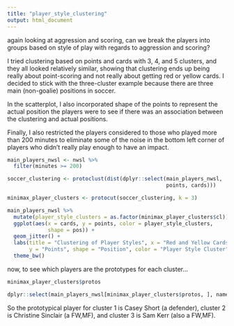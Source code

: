 ```yaml
---
title: "player_style_clustering"
output: html_document
---
```

again looking at aggression and scoring, can we break the players into groups based on style of play with regards to aggression and scoring?

I tried clustering based on points and cards with 3, 4, and 5 clusters, and they all looked relatively similar, showing that clustering ends up being really about point-scoring and not really about getting red or yellow cards. I decided to stick with the three-cluster example because there are three main (non-goalie) positions in soccer.

In the scatterplot, I also incorporated shape of the points to represent the actual position the players were to see if there was an association between the clustering and actual positions.

Finally, I also restricted the players considered to those who played more than 200 minutes to eliminate some of the noise in the bottom left corner of players who didn't really play enough to have an impact.

```r
main_players_nwsl <- nwsl %>%
  filter(minutes >= 200)

soccer_clustering <- protoclust(dist(dplyr::select(main_players_nwsl, 
                                                   points, cards)))

minimax_player_clusters <- protocut(soccer_clustering, k = 3)

main_players_nwsl %>%
  mutate(player_style_clusters = as.factor(minimax_player_clusters$cl)) %>%
  ggplot(aes(x = cards, y = points, color = player_style_clusters,
             shape = pos)) +
  geom_jitter() +
  labs(title = "Clustering of Player Styles", x = "Red and Yellow Cards", 
       y = "Points", shape = "Position", color = "Player Style Cluster") +
  theme_bw()
```
now, to see which players are the prototypes for each cluster...

```r
minimax_player_clusters$protos

dplyr::select(main_players_nwsl[minimax_player_clusters$protos, ], name, points, cards)
```
So the prototypical player for cluster 1 is Casey Short (a defender), cluster 2 is Christine Sinclair (a FW,MF), and cluster 3 is Sam Kerr (also a FW,MF).
